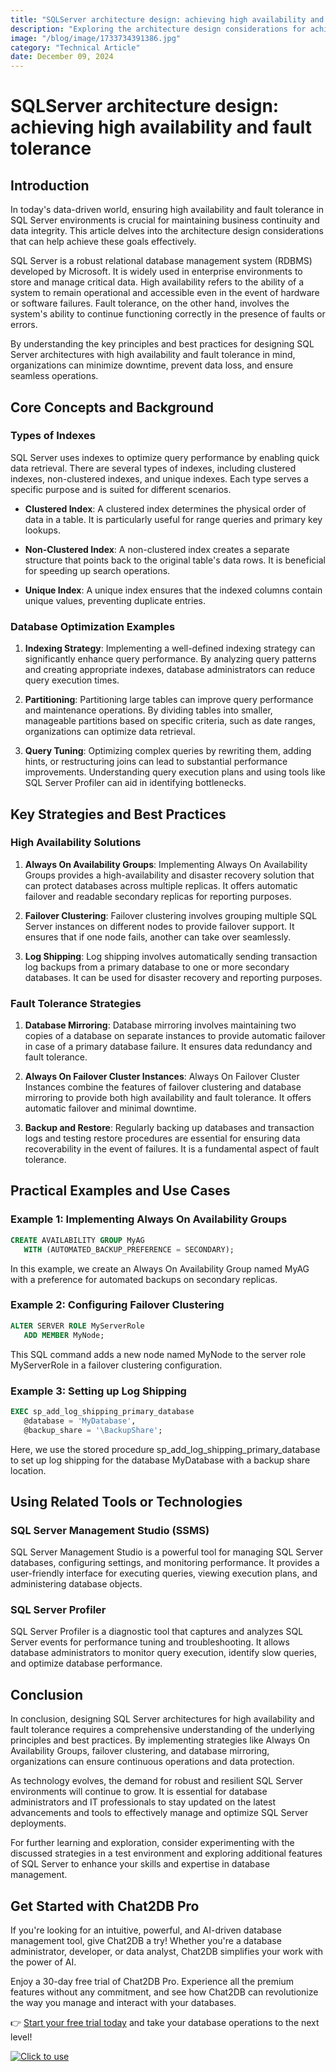 ```yaml
---
title: "SQLServer architecture design: achieving high availability and fault tolerance"
description: "Exploring the architecture design considerations for achieving high availability and fault tolerance in SQL Server environments."
image: "/blog/image/1733734391386.jpg"
category: "Technical Article"
date: December 09, 2024
---
```


# SQLServer architecture design: achieving high availability and fault tolerance


<Authors date="December 09, 2024">
  <Author name="Aria Wells" link="https://chat2db.ai" />
</Authors>

## Introduction

In today's data-driven world, ensuring high availability and fault tolerance in SQL Server environments is crucial for maintaining business continuity and data integrity. This article delves into the architecture design considerations that can help achieve these goals effectively.

SQL Server is a robust relational database management system (RDBMS) developed by Microsoft. It is widely used in enterprise environments to store and manage critical data. High availability refers to the ability of a system to remain operational and accessible even in the event of hardware or software failures. Fault tolerance, on the other hand, involves the system's ability to continue functioning correctly in the presence of faults or errors.

By understanding the key principles and best practices for designing SQL Server architectures with high availability and fault tolerance in mind, organizations can minimize downtime, prevent data loss, and ensure seamless operations.

## Core Concepts and Background

### Types of Indexes

SQL Server uses indexes to optimize query performance by enabling quick data retrieval. There are several types of indexes, including clustered indexes, non-clustered indexes, and unique indexes. Each type serves a specific purpose and is suited for different scenarios.

- **Clustered Index**: A clustered index determines the physical order of data in a table. It is particularly useful for range queries and primary key lookups.

- **Non-Clustered Index**: A non-clustered index creates a separate structure that points back to the original table's data rows. It is beneficial for speeding up search operations.

- **Unique Index**: A unique index ensures that the indexed columns contain unique values, preventing duplicate entries.

### Database Optimization Examples

1. **Indexing Strategy**: Implementing a well-defined indexing strategy can significantly enhance query performance. By analyzing query patterns and creating appropriate indexes, database administrators can reduce query execution times.

2. **Partitioning**: Partitioning large tables can improve query performance and maintenance operations. By dividing tables into smaller, manageable partitions based on specific criteria, such as date ranges, organizations can optimize data retrieval.

3. **Query Tuning**: Optimizing complex queries by rewriting them, adding hints, or restructuring joins can lead to substantial performance improvements. Understanding query execution plans and using tools like SQL Server Profiler can aid in identifying bottlenecks.

## Key Strategies and Best Practices

### High Availability Solutions

1. **Always On Availability Groups**: Implementing Always On Availability Groups provides a high-availability and disaster recovery solution that can protect databases across multiple replicas. It offers automatic failover and readable secondary replicas for reporting purposes.

2. **Failover Clustering**: Failover clustering involves grouping multiple SQL Server instances on different nodes to provide failover support. It ensures that if one node fails, another can take over seamlessly.

3. **Log Shipping**: Log shipping involves automatically sending transaction log backups from a primary database to one or more secondary databases. It can be used for disaster recovery and reporting purposes.

### Fault Tolerance Strategies

1. **Database Mirroring**: Database mirroring involves maintaining two copies of a database on separate instances to provide automatic failover in case of a primary database failure. It ensures data redundancy and fault tolerance.

2. **Always On Failover Cluster Instances**: Always On Failover Cluster Instances combine the features of failover clustering and database mirroring to provide both high availability and fault tolerance. It offers automatic failover and minimal downtime.

3. **Backup and Restore**: Regularly backing up databases and transaction logs and testing restore procedures are essential for ensuring data recoverability in the event of failures. It is a fundamental aspect of fault tolerance.

## Practical Examples and Use Cases

### Example 1: Implementing Always On Availability Groups

```sql
CREATE AVAILABILITY GROUP MyAG
   WITH (AUTOMATED_BACKUP_PREFERENCE = SECONDARY);
```

In this example, we create an Always On Availability Group named MyAG with a preference for automated backups on secondary replicas.

### Example 2: Configuring Failover Clustering

```sql
ALTER SERVER ROLE MyServerRole
   ADD MEMBER MyNode;
```

This SQL command adds a new node named MyNode to the server role MyServerRole in a failover clustering configuration.

### Example 3: Setting up Log Shipping

```sql
EXEC sp_add_log_shipping_primary_database
   @database = 'MyDatabase',
   @backup_share = '\BackupShare';
```

Here, we use the stored procedure sp_add_log_shipping_primary_database to set up log shipping for the database MyDatabase with a backup share location.

## Using Related Tools or Technologies

### SQL Server Management Studio (SSMS)

SQL Server Management Studio is a powerful tool for managing SQL Server databases, configuring settings, and monitoring performance. It provides a user-friendly interface for executing queries, viewing execution plans, and administering database objects.

### SQL Server Profiler

SQL Server Profiler is a diagnostic tool that captures and analyzes SQL Server events for performance tuning and troubleshooting. It allows database administrators to monitor query execution, identify slow queries, and optimize database performance.

## Conclusion

In conclusion, designing SQL Server architectures for high availability and fault tolerance requires a comprehensive understanding of the underlying principles and best practices. By implementing strategies like Always On Availability Groups, failover clustering, and database mirroring, organizations can ensure continuous operations and data protection.

As technology evolves, the demand for robust and resilient SQL Server environments will continue to grow. It is essential for database administrators and IT professionals to stay updated on the latest advancements and tools to effectively manage and optimize SQL Server deployments.

For further learning and exploration, consider experimenting with the discussed strategies in a test environment and exploring additional features of SQL Server to enhance your skills and expertise in database management.


## Get Started with Chat2DB Pro

If you're looking for an intuitive, powerful, and AI-driven database management tool, give Chat2DB a try! Whether you're a database administrator, developer, or data analyst, Chat2DB simplifies your work with the power of AI.

Enjoy a 30-day free trial of Chat2DB Pro. Experience all the premium features without any commitment, and see how Chat2DB can revolutionize the way you manage and interact with your databases.

👉 [Start your free trial today](https://chat2db.ai/pricing) and take your database operations to the next level!


[![Click to use](/image/blog/bg/chat2db.jpg)](https://chat2db.ai/)
